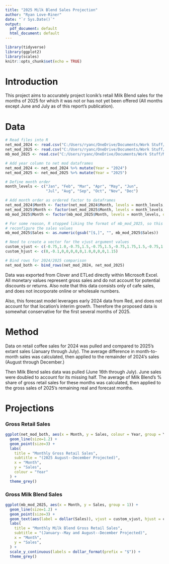 ---
title: "2025 Milk Blend Sales Projection"
author: "Ryan Love-Riner"
date: "`r Sys.Date()`"
output:
  pdf_document: default
  html_document: default
---

```{r setup, include=FALSE}
library(tidyverse)
library(ggplot2)
library(scales)
knitr::opts_chunk$set(echo = TRUE)
```

# Introduction

This project aims to accurately project Iconik's retail Milk Blend sales for the 
months of 2025 for which it was not or has not yet been offered (All months 
except June and July as of this report's publication).

# Data

```{r, warning=FALSE, include=FALSE}
# Read files into R
net_mod_2024 <- read.csv("C:/Users/ryanc/OneDrive/Documents/Work Stuff/Milk Blend Projections/net_mod_sales_2024.csv")
net_mod_2025 <- read.csv("C:/Users/ryanc/OneDrive/Documents/Work Stuff/Milk Blend Projections/net_mod_sales_2025_proj.csv")
mb_mod_2025 <- read.csv("C:/Users/ryanc/OneDrive/Documents/Work Stuff/Milk Blend Projections/mb_proj.csv")

# Add year column to net mod dataframes
net_mod_2024 <- net_mod_2024 %>% mutate(Year = "2024")
net_mod_2025 <- net_mod_2025 %>% mutate(Year = "2025")

# Define month order
month_levels <- c("Jan", "Feb", "Mar", "Apr", "May", "Jun",
                  "Jul", "Aug", "Sep", "Oct", "Nov", "Dec")

# Add month order as ordered factor to dataframes
net_mod_2024$Month <- factor(net_mod_2024$Month, levels = month_levels, ordered = TRUE)
net_mod_2025$Month <- factor(net_mod_2025$Month, levels = month_levels, ordered = TRUE)
mb_mod_2025$Month <- factor(mb_mod_2025$Month, levels = month_levels, ordered = TRUE)

# For some reason, R stopped liking the format of mb_mod_2025, so this will
# reconfigure the sales values
mb_mod_2025$Sales <- as.numeric(gsub("[$,]", "", mb_mod_2025$Sales))

# Need to create a vector for the vjust argument values
custom_vjust <- c(-0.75,1.0,-0.75,1.5,-0.75,1.5,-0.75,1.75,1.5,-0.75,1.5,-0.25)
custom_hjust <- c(0,-0.1,0,0,0,0,0,1.0,0,0,0,1.15)

# Bind rows for 2024/2025 comparison
net_mod_both <- bind_rows(net_mod_2024, net_mod_2025)
```


Data was exported from Clover and ETLed directly within Microsoft Excel. All 
monetary values represent gross sales and do not account for potential discounts 
or returns. Also note that this data consists only of cafe sales, and does not 
incorporate online or wholesale numbers.

Also, this forecast model leverages early 2024 data from Red, and does not 
account for that location's interim growth. Therefore the proposed data is 
somewhat conservative for the first several months of 2025.

# Method

Data on retail coffee sales for 2024 was pulled and compared to 2025's extant 
sales (January through July). The average difference in month-to-month sales was 
calculated, then applied to the remainder of 2024's sales (August through 
December.)

Then Milk Blend sales data was pulled (June 16th through July). June sales were 
doubled to account for its missing half. The average of Milk Blend's % share of 
gross retail sales for these months was calculated, then applied to the gross 
sales of 2025's remaining real and forecast months.

# Projections

### Gross Retail Sales

```{r, warning=FALSE, fig.align='center', echo=FALSE, out.width='80%'}
ggplot(net_mod_both, aes(x = Month, y = Sales, colour = Year, group = Year)) +
  geom_line(size=1.2) +
  geom_point(size=3) +
  labs(
    title = "Monthly Gross Retail Sales",
    subtitle = "(2025 August--December Projected)",
    x = "Month",
    y = "Sales",
    colour = "Year"
  ) +
  theme_grey()
```

### Gross Milk Blend Sales

```{r, warning=FALSE, fig.align='center', echo=FALSE, out.width='80%'}
ggplot(mb_mod_2025, aes(x = Month, y = Sales, group = 1)) +
  geom_line(size=1.2) +
  geom_point(size=3) +
  geom_text(aes(label = dollar(Sales)), vjust = custom_vjust, hjust = custom_hjust, size = 3.5) +
  labs(
    title = "Monthly Milk Blend Gross Retail Sales",
    subtitle = "(January--May and August--December Projected)",
    x = "Month",
    y = "Sales",
  ) +
  scale_y_continuous(labels = dollar_format(prefix = "$")) +
  theme_grey()
```














